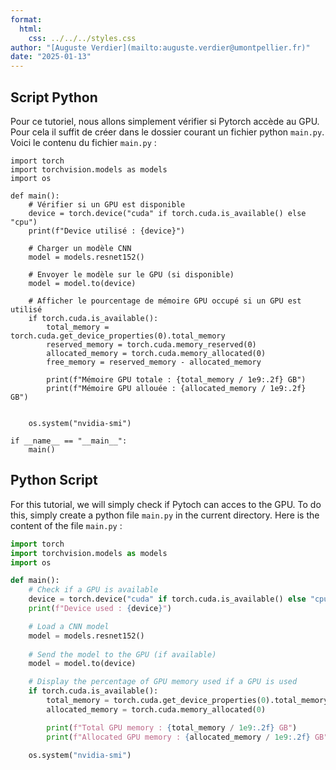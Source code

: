 ```yaml
---
format:
  html:
    css: ../../../styles.css
author: "[Auguste Verdier](mailto:auguste.verdier@umontpellier.fr)"
date: "2025-01-13"
---
```


::: {.content-visible when-profile="french"}
# Script Python 

Pour ce tutoriel, nous allons simplement vérifier si Pytorch accède au GPU. Pour cela il suffit de créer dans le dossier courant un fichier python `main.py`.
Voici le contenu du fichier `main.py` :


```.python
import torch
import torchvision.models as models
import os

def main():
    # Vérifier si un GPU est disponible
    device = torch.device("cuda" if torch.cuda.is_available() else "cpu")
    print(f"Device utilisé : {device}")

    # Charger un modèle CNN 
    model = models.resnet152()
    
    # Envoyer le modèle sur le GPU (si disponible)
    model = model.to(device)

    # Afficher le pourcentage de mémoire GPU occupé si un GPU est utilisé
    if torch.cuda.is_available():
        total_memory = torch.cuda.get_device_properties(0).total_memory
        reserved_memory = torch.cuda.memory_reserved(0)
        allocated_memory = torch.cuda.memory_allocated(0)
        free_memory = reserved_memory - allocated_memory

        print(f"Mémoire GPU totale : {total_memory / 1e9:.2f} GB")
        print(f"Mémoire GPU allouée : {allocated_memory / 1e9:.2f} GB")
    

    os.system("nvidia-smi")

if __name__ == "__main__":
    main()
```

:::

::: {.content-visible when-profile="english"}
# Python Script

For this tutorial, we will simply check if Pytoch can acces to the GPU. To do this, simply create a python file `main.py` in the current directory.
Here is the content of the file `main.py` :

```python
import torch
import torchvision.models as models
import os

def main():
    # Check if a GPU is available
    device = torch.device("cuda" if torch.cuda.is_available() else "cpu")
    print(f"Device used : {device}")

    # Load a CNN model
    model = models.resnet152()
    
    # Send the model to the GPU (if available)
    model = model.to(device)

    # Display the percentage of GPU memory used if a GPU is used
    if torch.cuda.is_available():
        total_memory = torch.cuda.get_device_properties(0).total_memory
        allocated_memory = torch.cuda.memory_allocated(0)

        print(f"Total GPU memory : {total_memory / 1e9:.2f} GB")
        print(f"Allocated GPU memory : {allocated_memory / 1e9:.2f} GB")
    
    os.system("nvidia-smi")
```
:::